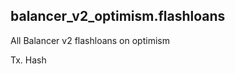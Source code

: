 ## balancer_v2_optimism.flashloans 
All Balancer v2 flashloans on optimism


<ParamField path="blockchain">

</ParamField>
<ParamField path="project">

</ParamField>
<ParamField path="version">

</ParamField>
<ParamField path="block_time">

</ParamField>
<ParamField path="block_number">

</ParamField>
<ParamField path="amount">

</ParamField>
<ParamField path="amount_usd">

</ParamField>
<ParamField path="tx_hash">
Tx. Hash
</ParamField>
<ParamField path="evt_index">

</ParamField>
<ParamField path="fee">

</ParamField>
<ParamField path="currency_contract">

</ParamField>
<ParamField path="currency_symbol">

</ParamField>
<ParamField path="recipient">

</ParamField>
<ParamField path="contract_address">

</ParamField>
<ParamField path="block_month">

</ParamField>
